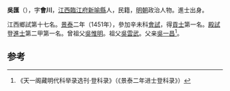 '''吳匯'''（{{bd|1412年||？}}），字'''會川'''，[[江西|江西]][[臨江府|臨江府]][[新喻縣|新喻縣]]人，民籍，[[明朝|明朝]]政治人物。進士出身。

江西鄉試第十七名。[[景泰|景泰]]二年（1451年），參加辛未科[[會試|會試]]，得[[貢士|貢士]]第一名。[[殿試|殿試]]登[[進士|進士]]第二甲第一名。曾祖父[[吳惟明|吳惟明]]。祖父[[吳雲武|吳雲武]]。父亲[[吳一昌|吳一昌]]<ref>《天一阁藏明代科举录选刊·登科录》（《景泰二年进士登科录》）</ref>。

==参考==
{{reflist}}

{{明朝人物小作品}}
{{景泰二年辛未科殿試金榜}}